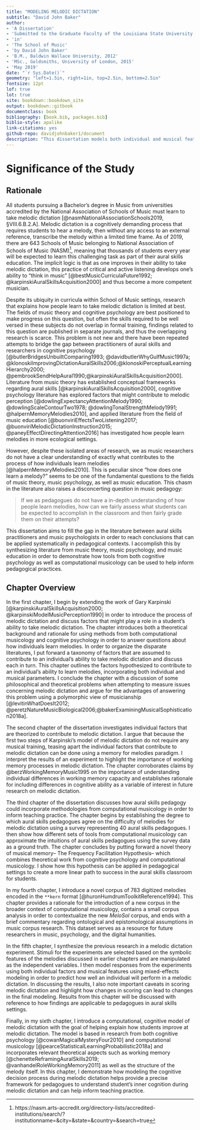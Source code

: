 ```yaml
--- 
title: "MODELING MELODIC DICTATION"
subtitle: "David John Baker"
author: 
- 'A Dissertation' 
- 'Submitted to the Graduate Faculty of the Louisiana State University and Agricultural and Mechanical College in partial fulfillment of the requirements for the degree of Doctor of Philosophy'
- 'in'
- 'The School of Music'
- 'by David John Baker'
- 'B.M., Baldwin Wallace University, 2012'
- 'MSc., Goldsmiths, University of London, 2015'
- 'May 2019' 
date: "`r Sys.Date()`"
geometry: "left=1.5in, right=1in, top=2.5in, bottom=2.5in"
fontsize: 12pt
lof: true
lot: true
site: bookdown::bookdown_site
output: bookdown::gitbook
documentclass: book
bibliography: [book.bib, packages.bib]
biblio-style: apalike
link-citations: yes
github-repo: davidjohnbaker1/document
description: "This dissertation models both individual and musical features that contribute to processes involved in melodic dictation."
---
```


# Significance of the Study

## Rationale

All students pursuing a Bachelor's degree in Music from universities accredited by the National Association of Schools of Music must learn to take melodic dictation [@nasmNationalAssociationSchools2019, §VIII.6.B.2.A].
Melodic dictation is a cognitively demanding process that requires students to hear a melody, then without any access to an external reference, transcribe the melody within a limited time frame.
As of 2019, there are 643 Schools of Music belonging to National Association of Schools of Music (NASM)^[https://nasm.arts-accredit.org/directory-lists/accredited-institutions/search/?institutionname=&city=&state=&country=&search=true], meaning that thousands of students every year will be expected to learn this challenging task as part of their aural skills education.
The implicit logic is that as one improves in their ability to take melodic dictation, this practice of critical and active listening develops one's ability to "think in music" [@bestMusicCurriculaFuture1992; @karpinskiAuralSkillsAcquisition2000] and thus become a more competent musician.

Despite its ubiquity in curricula within School of Music settings, research that explains how people learn to take melodic dictation is limited at best.
The fields of music theory and cognitive psychology are best positioned to make progress on this question, but often the skills required to be well versed in these subjects do not overlap in formal training, findings related to this question are published in separate journals, and thus the overlapping research is scarce.
This problem is not new and there have been repeated attempts to bridge the gap between practitioners of aural skills and researchers in cognitive psychology [@butlerBridgesUnbuiltComparing1993; @davidbutlerWhyGulfMusic1997a; @klonoskiImprovingDictationAuralSkills2006;@klonoskiPerceptualLearningHierarchy2000; @pembrookSendHelpAural1990;@karpinskiAuralSkillsAcquisition2000].
Literature from music theory has established conceptual frameworks regarding aural skills [@karpinskiAuralSkillsAcquisition2000], cognitive psychology literature has explored factors that might contribute to melodic perception [@dowlingExpectancyAttentionMelody1990; @dowlingScaleContourTwo1978; @dowlingTonalStrengthMelody1991; @halpernMemoryMelodies2010], and applied literature from the field of music education [@buonviriEffectsTwoListening2017; @buonviriMelodicDictationInstruction2015; @paneyEffectDirectingAttention2016] has investigated how people learn melodies in more ecological settings.

However, despite these isolated areas of research, we as music researchers do not have a clear understanding of exactly what contributes to the process of how individuals learn melodies [@halpernMemoryMelodies2010].
This is peculiar since "how does one learn a melody?" seems to be one of the fundamental questions to the fields of music theory, music psychology, as well as music education. 
This chasm in the literature also raises a disconcerting question in music pedagogy: 

> If we as pedagogues do not have a in-depth understanding of how people learn melodies, how can we fairly assess what students can be expected to accomplish in the classroom and then fairly grade them on their attempts?

This dissertation aims to fill the gap in the literature between aural skills practitioners and music psychologists in order to reach conclusions that can be applied systematically in pedagogical contexts.
I accomplish this by synthesizing literature from music theory, music psychology, and music education in order to demonstrate how tools from both cognitive psychology as well as computational musicology can be used to help inform pedagogical practices.

## Chapter Overview 

In the first chapter, I begin by extending the work of Gary Karpinski [@karpinskiAuralSkillsAcquisition2000; @karpinskiModelMusicPerception1990] in order to introduce the process of melodic dictation and discuss factors that  might play a role in a student's ability to take melodic dictation.
The chapter introduces both a theoretical background and rationale for using methods from both computational musicology and cognitive psychology in order to answer questions about how individuals learn melodies.
In order to organize the disparate literatures, I put forward a taxonomy of factors that are assumed to contribute to an individual's ability to take melodic dictation and discuss each in turn.
This chapter outlines the factors hypothesized to contribute to an individual's ability to learn melodies, incorporating both individual and musical parameters.
I conclude the chapter with a discussion of some philosophical and theoretical problems when attempting to measure issues concerning melodic dictation and argue for the advantages of answering this problem using a polymorphic view of musicianship [@levitinWhatDoesIt2012; @peretzNatureMusicBiological2006;@bakerExaminingMusicalSophistication2018a].

The second chapter of the dissertation investigates individual factors that are theorized to contribute to melodic dictation.
I argue that because the first two steps of Karpinski's model of melodic dictation do not require any musical training, teasing apart the individual factors that contribute to melodic dictation can be done using a memory for melodies paradigm. 
I interpret the results of an experiment to highlight the importance of working memory processes in melodic dictation.
The chapter corroborates claims by @berzWorkingMemoryMusic1995 on the importance of understanding individual differences in working memory capacity and establishes rationale for including differences in cognitive ability as a variable of interest in future research on melodic dictation.

The third chapter of the dissertation discusses how aural skills pedagogy could incorporate methodologies from computational musicology in order to inform teaching practice.
The chapter begins by establishing the degree to which aural skills pedagogues agree on the difficulty of melodies for melodic dictation using a survey representing 40 aural skills pedagogues.
I then show how different sets of tools from computational musicology can approximate the intuitions of aural skills pedagogues using the survey data as a ground truth.
The chapter concludes by putting forward a novel theory of musical memory-- The Frequency Facilitation Hypothesis-- which combines theoretical work from cognitive psychology and computational musicology.
I show how this hypothesis can be applied in pedagogical settings to create a more linear path to success in the aural skills classroom for students.

In my fourth chapter, I introduce a novel corpus of 783 digitized melodies encoded in the ```**kern```
format [@huronHumdrumToolkitReference1994].
This chapter provides a rationale for the introduction of a new corpus in the broader context of computational musicology, contains a small corpus analysis in order to contextualize the new _MeloSol_ corpus, and ends with a brief commentary regarding ontological and epistomological assumptions in music corpus research.
This dataset serves as a resource for future researchers in music, psychology, and the digital humanities. 

In the fifth chapter, I synthesize the previous research in a melodic dictation experiment. 
Stimuli for the experiments are selected based on the symbolic features of the melodies discussed in earlier chapters and are manipulated as the independent variables. 
I then model responses from the experiments using both individual factors and musical features using mixed-effects modeling in order to predict how well an individual will perform in a melodic dictation. 
In discussing the results, I also note important caveats in scoring melodic dictation and highlight how changes in scoring can lead to changes in the final modeling.
Results from this chapter will be discussed with reference to how findings are applicable to pedagogues in aural skills settings. 

Finally, in my sixth chapter, I introduce a computational, cognitive model of melodic dictation with the goal of helping explain how students improve at melodic dictation. 
The model is based in research from both cognitive psychology [@cowanMagicalMysteryFour2010] and computational musicology [@pearceStatisticalLearningProbabilistic2018a] and incorporates relevant theoretical aspects such as working memory [@chenetteReframingAuralSkills2019; @vanhandelRoleWorkingMemory2011] as well as the structure of the melody itself. 
In this chapter, I demonstrate how modeling the cognitive decision process during melodic dictation helps provide a precise framework for pedagogues to understand student’s inner cognition during melodic dictation and can help inform teaching practice. 
